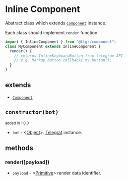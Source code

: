 # Inline Component

Abstract class which extends [`Component`](./base) instance.

Each class should implement `render` function

```jsx title="example.ts"
import { InlineComponent } from "@tlgr/component";
class MyComponent extends InlineComponent {
  render() {
    // returns InlineKeyboardButton from telegram API
    // e.g. Markup.button.callback('my button');
  }
}
```

## extends

- [`Component`](./base)

## `constructor(bot)`

<small> added in 1.0.0 </small>

- `bot` - <[Object][object]>. [Telegraf](https://telegraf.js.org/classes/Telegraf.html) instance.

## methods

### render([payload])

- `payload` - <[Primitive][primitive]> render data identifier.

[object]: https://developer.mozilla.org/en-US/docs/Web/JavaScript/Reference/Global_Objects/Object
[primitive]: https://developer.mozilla.org/en-US/docs/Glossary/Primitive
